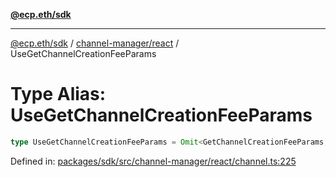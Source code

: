 [**@ecp.eth/sdk**](../../../index.mdx)

***

[@ecp.eth/sdk](/sdk-reference/index.mdx) / [channel-manager/react](/sdk-reference/channel-manager/react/index.mdx) / UseGetChannelCreationFeeParams

# Type Alias: UseGetChannelCreationFeeParams

```ts
type UseGetChannelCreationFeeParams = Omit<GetChannelCreationFeeParams, "readContract">;
```

Defined in: [packages/sdk/src/channel-manager/react/channel.ts:225](https://github.com/ecp-eth/comments-monorepo/blob/main/packages/sdk/src/channel-manager/react/channel.ts#L225)
